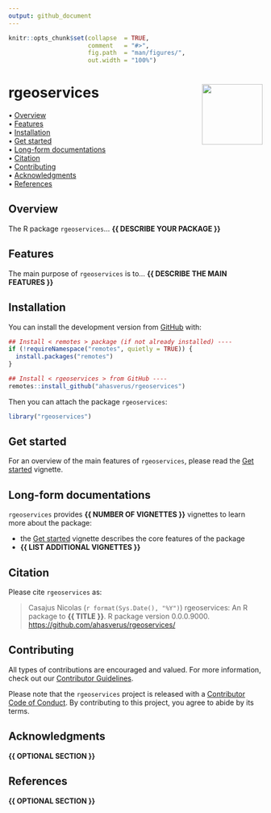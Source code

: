```yaml
---
output: github_document
---
```


<!-- README.md is generated from README.Rmd. Please edit that file -->


```r
knitr::opts_chunk$set(collapse  = TRUE,
                      comment   = "#>",
                      fig.path  = "man/figures/",
                      out.width = "100%")
```



rgeoservices <img src="man/figures/package-sticker.png" align="right" style="float:right; height:120px;"/>
=========================================================

<!-- badges: start -->
<!-- badges: end -->



<p align="left">
  • <a href="#overview">Overview</a><br>
  • <a href="#features">Features</a><br>
  • <a href="#installation">Installation</a><br>
  • <a href="#get-started">Get started</a><br>
  • <a href="#long-form-documentations">Long-form documentations</a><br>
  • <a href="#citation">Citation</a><br>
  • <a href="#contributing">Contributing</a><br>
  • <a href="#acknowledgments">Acknowledgments</a><br>
  • <a href="#references">References</a>
</p>



## Overview


The R package `rgeoservices`... **{{ DESCRIBE YOUR PACKAGE }}**



## Features

The main purpose of `rgeoservices` is to... **{{ DESCRIBE THE MAIN FEATURES }}**



## Installation

You can install the development version from [GitHub](https://github.com/) with:

```r
## Install < remotes > package (if not already installed) ----
if (!requireNamespace("remotes", quietly = TRUE)) {
  install.packages("remotes")
}

## Install < rgeoservices > from GitHub ----
remotes::install_github("ahasverus/rgeoservices")
```

Then you can attach the package `rgeoservices`:

```r
library("rgeoservices")
```



## Get started

For an overview of the main features of `rgeoservices`, please read the 
[Get started](https://ahasverus.github.io/rgeoservices/articles/rgeoservices.html)
vignette.



## Long-form documentations

`rgeoservices` provides **{{ NUMBER OF VIGNETTES }}** vignettes to learn more about the package:

- the [Get started](https://ahasverus.github.io/rgeoservices/articles/rgeoservices.html)
vignette describes the core features of the package
- **{{ LIST ADDITIONAL VIGNETTES }}**



## Citation

Please cite `rgeoservices` as: 

> Casajus Nicolas (`r format(Sys.Date(), "%Y")`) rgeoservices: An R 
package to **{{ TITLE }}**. R package version 0.0.0.9000. 
<https://github.com/ahasverus/rgeoservices/>



## Contributing

All types of contributions are encouraged and valued. For more information, 
check out our [Contributor Guidelines](https://github.com/ahasverus/rgeoservices/blob/main/CONTRIBUTING.md).

Please note that the `rgeoservices` project is released with a 
[Contributor Code of Conduct](https://contributor-covenant.org/version/2/1/CODE_OF_CONDUCT.html). 
By contributing to this project, you agree to abide by its terms.



## Acknowledgments

**{{ OPTIONAL SECTION }}**



## References

**{{ OPTIONAL SECTION }}**
